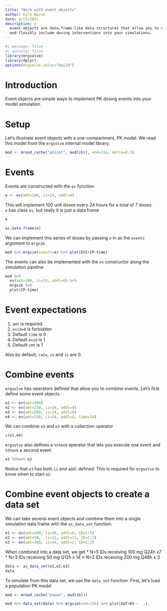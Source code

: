 ```yaml
---
title: "Work with event objects"
author: Kyle Baron
date: 4/23/2022
description: > 
  event objects are data.frame-like data structures that allow you to quickly 
  and flexibly include dosing interventions into your simulations.
---
```




```r
#| message: false
#| warning: false
library(mrgsolve)
library(dplyr)
options(mrgsolve.soloc="build")
```


# Introduction

Event objects are simple ways to implement PK dosing events into your model 
simulation.  

# Setup
Let's illustrate event objects with a one-compartment, PK model.  We read this 
model from the `mrgsolve` internal model library.

```r
mod <- mread_cache("pk1cmt", modlib(), end=216, delta=0.1)
```

# Events

Events are constructed with the `ev` function

```r
e <- ev(amt=100, ii=24, addl=6)
```

This will implement 100 unit doses every 24 hours for a total of 7 doses.  
`e` has class `ev`, but really it is just a data frame

```r
e
```

```r
as.data.frame(e)
```

We can implement this series of doses by passing `e` in as the `events` argument 
to `mrgsim`

```r
mod %>% mrgsim(events=e) %>% plot(EV1+CP~time)
```


The events can also be implemented with the `ev` constructor along the 
simulation pipeline

```r
mod %>%
  ev(amt=100, ii=24, addl=6) %>%
  mrgsim %>% 
  plot(CP~time)
```


# Event expectations

1. `amt` is required
1. `evid=0` is forbidden
1. Default `time` is 0
1. Default `evid` is 1
1. Default `cmt` is 1

Also by default, `rate`, `ss` and `ii` are 0.


# Combine events

`mrgsolve` has operators defined that allow you to combine events.  Let's first 
define some event objects.

```r
e1 <- ev(amt=500)
e2 <- ev(amt=250, ii=24, addl=4)
e3 <- ev(amt=500, ii=24, addl=0)
e4 <- ev(amt=250, ii=24, addl=4, time=24)
```


We can combine `e1` and `e3` with a collection operator

```r
c(e1,e4)
```

`mrgsolve` also defines a `%then$` operator that lets you execute one event and 
`%then%` a second event

```r
e3 %then% e2
```

Notice that `e3` has both `ii` and `addl` defined.  This is required for 
`mrgsolve` to know when to start `e2`.


# Combine event objects to create a data set

We can take several event objects and combine them into a single simulation 
data frame with the `as_data_set` function.

```r
e1 <- ev(amt=100, ii=24, addl=6, ID=1:5)
e2 <- ev(amt=50,  ii=12, addl=13, ID=1:3)
e3 <- ev(amt=200, ii=24, addl=2, ID=1:2)
```

When combined into a data set, we get 
* N=5 IDs receiving 100 mg Q24h x7 
* N=3 IDs receiving 50  mg Q12h x 14
* N=2 IDs receiving 200 mg Q48h x 3

```r
data <- as_data_set(e1,e2,e3)
data
```

To simulate from this data set, we use the `data_set` function.  First, let's 
load a population PK model

```r
mod <- mread_cache("popex", modlib())
```
```r
mod %>% data_set(data) %>% mrgsim(end=336) %>% plot(GUT+DV ~  .)
```


